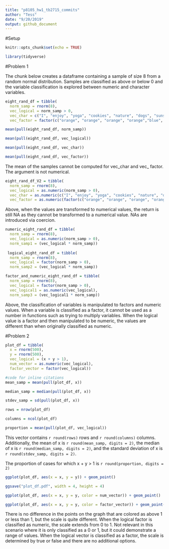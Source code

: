 ```yaml
---
title: "p8105_hw1_tb2715_commits"
author: "Tess"
date: "9/20/2019"
output: github_document
---
```


#Setup
```r
knitr::opts_chunk$set(echo = TRUE)

library(tidyverse)
```

#Problem 1

The chunk below creates a dataframe containing a sample of size 8 from a random normal distribution. Samples are classified as above or below 0 and the variable classification is explored between numeric and character variables.

```r
eight_rand_df = tibble(
  norm_samp = rnorm(8),
  vec_logical = norm_samp > 0,
  vec_char = c("I", "enjoy", "yoga", "cookies", "nature", "dogs", "sunshine", "family"),
  vec_factor = factor(c("orange", "orange", "orange", "orange","blue", "blue", "blue", "magenta" )))

mean(pull(eight_rand_df, norm_samp))

mean(pull(eight_rand_df, vec_logical))

mean(pull(eight_rand_df, vec_char))

mean(pull(eight_rand_df, vec_factor))
```

The mean of the samples cannot be computed for vec_char and vec_ factor. The argument is not numerical. 

```r
eight_rand_df_V2 = tibble(
  norm_samp = rnorm(8),
  vec_logical = as.numeric(norm_samp > 0),
  vec_char = as.numeric(c("I", "enjoy", "yoga", "cookies", "nature", "dogs", "sunshine", "family")),
  vec_factor = as.numeric(factor(c("orange", "orange", "orange", "orange","blue", "blue", "blue", "magenta" ))))
```

Above, when the values are transformed to numerical values, the return is still NA as they cannot be transformed to a numerical value. NAs are introduced via coercion. 

```r
numeric_eight_rand_df = tibble(
  norm_samp = rnorm(8),
  vec_logical = as.numeric(norm_samp > 0), 
  norm_samp1 = (vec_logical * norm_samp)) 
  
 logical_eight_rand_df = tibble(
  norm_samp = rnorm(8),
  vec_logical = factor(norm_samp > 0), 
  norm_samp2 = (vec_logical * norm_samp)) 

factor_and_numeric_eight_rand_df = tibble(
  norm_samp = rnorm(8),
  vec_logical = factor(norm_samp > 0),
  vec_logical1 = as.numeric(vec_logical),
  norm_samp3 = (vec_logical1 * norm_samp)) 
```

Above, the classification of variables is manipulated to factors and numeric values. When a variable is classified as a factor, it cannot be used as a number in functions such as trying to multiply variables. When the logical value is a factor and then manipulated to be numeric, the values are different than when originally classified as numeric. 

#Problem 2
```r
plot_df = tibble(
  x = rnorm(500), 
  y = rnorm(500), 
  vec_logical = (x + y > 1), 
  num_vector = as.numeric(vec_logical), 
  factor_vector = factor(vec_logical))

#code for inline citations
mean_samp = mean(pull(plot_df, x))

median_samp = median(pull(plot_df, x))

stdev_samp = sd(pull(plot_df, x))

rows = nrow(plot_df)

columns = ncol(plot_df)

proportion = mean(pull(plot_df, vec_logical))
```

This vector contains `r round(rows)` rows and `r round(columns)` columns. Additionally, the mean of x is `r round(mean_samp, digits = 2)`, the median of x is `r round(median_samp, digits = 2)`, and the standard deviation of x is `r round(stdev_samp, digits = 2)`.

The proportion of cases for which x + y > 1 is `r round(proportion, digits = 2)`

```r
ggplot(plot_df, aes(x = x, y = y)) + geom_point()

ggsave("plot_df.pdf", width = 4, height = 4)

ggplot(plot_df, aes(x = x, y = y, color = num_vector)) + geom_point()

ggplot(plot_df, aes(x = x, y = y, color = factor_vector)) + geom_point()
```

There is no difference in the points on the graph that are colored as above 1 or less than 1, but the scale is quite different. When the logical factor is classified as numeric, the scale extends from 0 to 1. Not relevant in this scenario where it is only classified as a 0 or 1, but it could demonstrate a range of values. When the logical vector is classified as a factor, the scale is determined by true or false and there are no additional options.

